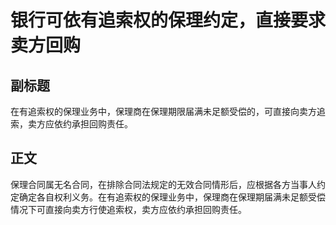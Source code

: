 # 银行可依有追索权的保理约定，直接要求卖方回购
## 副标题
在有追索权的保理业务中，保理商在保理期限届满未足额受偿的，可直接向卖方追索，卖方应依约承担回购责任。
## 正文
保理合同属无名合同，在排除合同法规定的无效合同情形后，应根据各方当事人约定确定各自权利义务。在有追索权的保理业务中，保理商在保理期届满未足额受偿情况下可直接向卖方行使追索权，卖方应依约承担回购责任。